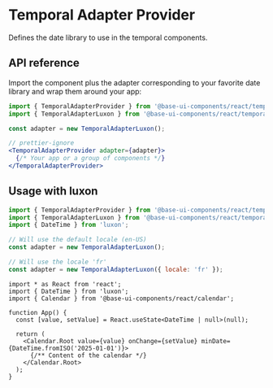 # Temporal Adapter Provider

<Subtitle>Defines the date library to use in the temporal components.</Subtitle>
<Meta
  name="description"
  content="A temporal adapter provider component that defines the date library to use in the temporal components."
/>

<Demo path="./demos/hero" />

## API reference

Import the component plus the adapter corresponding to your favorite date library and wrap them around your app:

```jsx title="Anatomy"
import { TemporalAdapterProvider } from '@base-ui-components/react/temporal-adapter-provider';
import { TemporalAdapterLuxon } from '@base-ui-components/react/temporal-adapter-luxon';

const adapter = new TemporalAdapterLuxon();

// prettier-ignore
<TemporalAdapterProvider adapter={adapter}>
  {/* Your app or a group of components */}
</TemporalAdapterProvider>
```

## Usage with luxon

```jsx title="Define the adapter"
import { TemporalAdapterProvider } from '@base-ui-components/react/temporal-adapter-provider';
import { TemporalAdapterLuxon } from '@base-ui-components/react/temporal-adapter-luxon';
import { DateTime } from 'luxon';

// Will use the default locale (en-US)
const adapter = new TemporalAdapterLuxon();

// Will use the locale 'fr'
const adapter = new TemporalAdapterLuxon({ locale: 'fr' });
```

```tsx title="Use Luxon date object in the components"
import * as React from 'react';
import { DateTime } from 'luxon';
import { Calendar } from '@base-ui-components/react/calendar';

function App() {
  const [value, setValue] = React.useState<DateTime | null>(null);

  return (
    <Calendar.Root value={value} onChange={setValue} minDate={DateTime.fromISO('2025-01-01')}>
      {/** Content of the calendar */}
    </Calendar.Root>
  );
}
```

<Reference component="TemporalAdapterProvider" />
